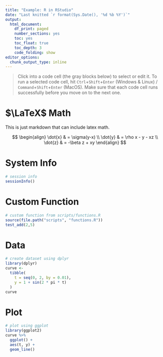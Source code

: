 ```yaml
---
title: "Example: R in RStudio"
date: "Last knitted `r format(Sys.Date(), '%d %b %Y')`"
output:
  html_document: 
    df_print: paged
    number_sections: yes
    toc: yes
    toc_float: true
    toc_depth: 3
    code_folding: show
editor_options:
  chunk_output_type: inline
---
```


> Click into a code cell (the gray blocks below) to select or edit it. To run a selected code cell, hit `Ctrl`+`Shift`+`Enter` (Windows & Linux) / `Command`+`Shift`+`Enter` (MacOS). Make sure that each code cell runs successfully before you move on to the next one.

# $\LaTeX$ Math

This is just markdown that can include latex math.

$$
\begin{align}
\dot{x} & = \sigma(y-x) \\
\dot{y} & = \rho x - y - xz \\
\dot{z} & = -\beta z + xy
\end{align}
$$

# System Info

```r
# session info
sessionInfo()
```


# Custom Function

```r
# custom function from scripts/functions.R
source(file.path("scripts", "functions.R"))
test_add(2,5)
```

# Data

```r
# create dataset using dplyr
library(dplyr)
curve <- 
  tibble(
    t = seq(0, 2, by = 0.01),
    y = 1 + sin(2 * pi * t)
  ) 
curve
```

# Plot

```r
# plot using ggplot
library(ggplot2)
curve %>% 
  ggplot() + 
  aes(t, y) +
  geom_line()
```

